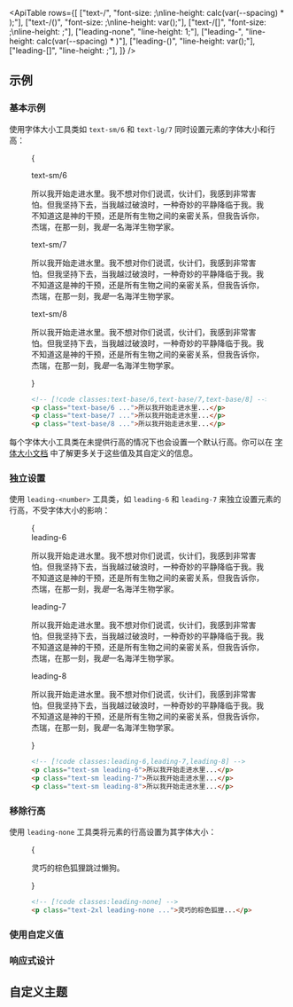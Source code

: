 

<ApiTable
  rows={[
    ["text-<size>/<number>", "font-size: <size>;\nline-height: calc(var(--spacing) * <number>);"],
    ["text-<size>/(<custom-property>)", "font-size: <size>;\nline-height: var(<custom-property>);"],
    ["text-<size>/[<value>]", "font-size: <size>;\nline-height: <value>;"],
    ["leading-none", "line-height: 1;"],
    ["leading-<number>", "line-height: calc(var(--spacing) * <number>)"],
    ["leading-(<custom-property>)", "line-height: var(<custom-property>);"],
    ["leading-[<value>]", "line-height: <value>;"],
  ]}
/>

## 示例

### 基本示例

使用字体大小工具类如 `text-sm/6` 和 `text-lg/7` 同时设置元素的字体大小和行高：

<Figure>

<Example>{
  <div className="flex flex-col gap-8">
    <div>
      <span className="mb-3 font-mono text-sm font-medium text-gray-500 dark:text-gray-400">text-sm/6</span>
      <p className="text-sm/6 text-gray-900 dark:text-gray-200">
        所以我开始走进水里。我不想对你们说谎，伙计们，我感到非常害怕。但我坚持下去，当我越过破浪时，一种奇妙的平静降临于我。我不知道这是神的干预，还是所有生物之间的亲密关系，但我告诉你，杰瑞，在那一刻，我<em>是</em>一名海洋生物学家。
      </p>
    </div>
    <div>
      <span className="mb-3 font-mono text-sm font-medium text-gray-500 dark:text-gray-400">text-sm/7</span>
      <p className="text-sm/7 text-gray-900 dark:text-gray-200">
        所以我开始走进水里。我不想对你们说谎，伙计们，我感到非常害怕。但我坚持下去，当我越过破浪时，一种奇妙的平静降临于我。我不知道这是神的干预，还是所有生物之间的亲密关系，但我告诉你，杰瑞，在那一刻，我<em>是</em>一名海洋生物学家。
      </p>
    </div>
    <div>
      <span className="mb-3 font-mono text-sm font-medium text-gray-500 dark:text-gray-400">text-sm/8</span>
      <p className="text-sm/8 text-gray-900 dark:text-gray-200">
        所以我开始走进水里。我不想对你们说谎，伙计们，我感到非常害怕。但我坚持下去，当我越过破浪时，一种奇妙的平静降临于我。我不知道这是神的干预，还是所有生物之间的亲密关系，但我告诉你，杰瑞，在那一刻，我<em>是</em>一名海洋生物学家。
      </p>
    </div>

  </div>
}</Example>

```html
<!-- [!code classes:text-base/6,text-base/7,text-base/8] -->
<p class="text-base/6 ...">所以我开始走进水里...</p>
<p class="text-base/7 ...">所以我开始走进水里...</p>
<p class="text-base/8 ...">所以我开始走进水里...</p>
```

</Figure>

每个字体大小工具类在未提供行高的情况下也会设置一个默认行高。你可以在 [字体大小文档](/docs/font-size) 中了解更多关于这些值及其自定义的信息。

### 独立设置

使用 `leading-<number>` 工具类，如 `leading-6` 和 `leading-7` 来独立设置元素的行高，不受字体大小的影响：

<Figure>

<Example>
  {
    <div className="flex flex-col gap-8">
      <div>
        <span className="mb-3 font-mono text-sm font-medium text-gray-500 dark:text-gray-400">leading-6</span>
        <p className="leading-6 text-gray-900 dark:text-gray-200">
          所以我开始走进水里。我不想对你们说谎，伙计们，我感到非常害怕。但我坚持下去，当我越过破浪时，一种奇妙的平静降临于我。我不知道这是神的干预，还是所有生物之间的亲密关系，但我告诉你，杰瑞，在那一刻，我<em>是</em>一名海洋生物学家。
        </p>
      </div>
      <div>
        <span className="mb-3 font-mono text-sm font-medium text-gray-500 dark:text-gray-400">leading-7</span>
        <p className="leading-7 text-gray-900 dark:text-gray-200">
          所以我开始走进水里。我不想对你们说谎，伙计们，我感到非常害怕。但我坚持下去，当我越过破浪时，一种奇妙的平静降临于我。我不知道这是神的干预，还是所有生物之间的亲密关系，但我告诉你，杰瑞，在那一刻，我<em>是</em>一名海洋生物学家。
        </p>
      </div>
      <div>
        <span className="mb-3 font-mono text-sm font-medium text-gray-500 dark:text-gray-400">leading-8</span>
        <p className="leading-8 text-gray-900 dark:text-gray-200">
          所以我开始走进水里。我不想对你们说谎，伙计们，我感到非常害怕。但我坚持下去，当我越过破浪时，一种奇妙的平静降临于我。我不知道这是神的干预，还是所有生物之间的亲密关系，但我告诉你，杰瑞，在那一刻，我<em>是</em>一名海洋生物学家。
        </p>
      </div>
    </div>
  }
</Example>

```html
<!-- [!code classes:leading-6,leading-7,leading-8] -->
<p class="text-sm leading-6">所以我开始走进水里...</p>
<p class="text-sm leading-7">所以我开始走进水里...</p>
<p class="text-sm leading-8">所以我开始走进水里...</p>
```

</Figure>

### 移除行高

使用 `leading-none` 工具类将元素的行高设置为其字体大小：

<Figure>

<Example>
  {
    <p className="mx-auto max-w-2xs text-2xl leading-none text-gray-900 dark:text-gray-200">
      灵巧的棕色狐狸跳过懒狗。
    </p>
  }
</Example>

```html
<!-- [!code classes:leading-none] -->
<p class="text-2xl leading-none ...">灵巧的棕色狐狸...</p>
```

</Figure>

### 使用自定义值

<UsingACustomValue element="p" utility="leading" name="行高" variable="line-height" value="1.5" />

### 响应式设计

<ResponsiveDesign element="p" property="line-height" defaultClass="leading-5" featuredClass="leading-6" />

## 自定义主题

<CustomizingYourSpacingScale utility="leading" />
